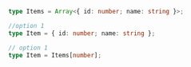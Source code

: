 <!-- Ref: https://twitter.com/sulco/status/1215255647056486403 -->

<Meta title="access array element type" />

```ts
type Items = Array<{ id: number; name: string }>;

//option 1
type Item = { id: number; name: string };

// option 1
type Item = Items[number];
```
